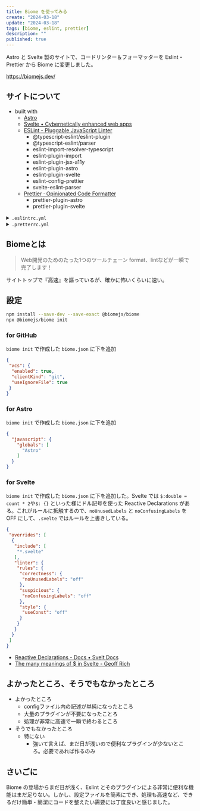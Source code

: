 ```yaml
---
title: Biome を使ってみる
create: "2024-03-18"
update: "2024-03-18"
tags: [biome, eslint, prettier]
description: ""
published: true
---
```


Astro と Svelte 製のサイトで、コードリンター＆フォーマッターを Eslint・Prettier から Biome に変更しました。

https://biomejs.dev/

## サイトについて

- built with
  - [Astro](https://astro.build/)
  - [Svelte • Cybernetically enhanced web apps](https://svelte.dev/)
  - [ESLint - Pluggable JavaScript Linter](https://eslint.org/)
    - @typescript-eslint/eslint-plugin
    - @typescript-eslint/parser
    - eslint-import-resolver-typescript
    - eslint-plugin-import
    - eslint-plugin-jsx-a11y
    - eslint-plugin-astro
    - eslint-plugin-svelte
    - eslint-config-prettier
    - svelte-eslint-parser
  - [Prettier · Opinionated Code Formatter](https://prettier.io/)
    - prettier-plugin-astro
    - prettier-plugin-svelte

<details>
<summary><code>.eslintrc.yml</code></summary>

```yml
extends:
  - eslint:recommended
  - plugin:astro/recommended
  - plugin:svelte/recommended
  # - plugin:jsx-a11y/recommended
  # - plugin:import/recommended
  # - plugin:import/typescript
  - prettier
parser: '@typescript-eslint/parser'
parserOptions:
  ecmaVersion: latest
  sourceType: module
overrides:
  - files:
      - '*.astro'
    parser: astro-eslint-parser
    parserOptions:
      parser: '@typescript-eslint/parser'
      extraFileExtensions:
        - .astro
    rules: {}
  - files:
    - '*.svelte'
    parser:  svelte-eslint-parser
    parserOptions:
      parser: '@typescript-eslint/parser'
      extraFileExtensions:
        - .svelte
    rules: {}
plugins:
  - '@typescript-eslint'
ignorePatterns:
  - './dist/**/*'
  - './node_modules/**/*'
settings: {}
rules: {
  no-undef: off,
  no-unused-vars: warn
}
```

</details>

<details>
<summary><code>.pretterrc.yml</code></summary>

```yml
trailingComma: es5
tabWidth: 2
semi: false
singleQuote: true
plugins:
  - prettier-plugin-astro
  - prettier-plugin-svelte
```

</details>

## Biomeとは

> Web開発のためのたった1つのツールチェーン
> format、lintなどが一瞬で完了します！

サイトトップで『高速』を謳っているが、確かに怖いくらいに速い。

## 設定

```sh
npm install --save-dev --save-exact @biomejs/biome
npx @biomejs/biome init
```

### for GitHub

`biome init` で作成した `biome.json` に下を追加

```json
{
 "vcs": {
  "enabled": true,
  "clientKind": "git",
  "useIgnoreFile": true
 }
}
```

### for Astro

`biome init` で作成した `biome.json` に下を追加

```json
{
  "javascript": {
    "globals": [
      "Astro"
    ]
  }
}
```

### for Svelte

`biome init` で作成した `biome.json` に下を追加した。Svelte では `$:double = count * 2`や`$: {}` といった様にドル記号を使った Reactive Declarations がある。これがルールに抵触するので、`noUnusedLabels` と `noConfusingLabels` を OFF にして、`.svelte` ではルールを上書きしている。

```json
{
 "overrides": [
  {
   "include": [
    "*.svelte"
   ],
   "linter": {
    "rules": {
     "correctness": {
      "noUnusedLabels": "off"
     },
     "suspicious": {
      "noConfusingLabels": "off"
     },
     "style": {
      "useConst": "off"
     }
    }
   }
  }
 ]
}
```

- [Reactive Declarations - Docs • Svelt Docs](https://svelte.dev/docs/typescript#limitations-reactive-declarations)
- [The many meanings of \$ in Svelte - Geoff Rich](https://geoffrich.net/posts/svelte-$-meanings/)

## よかったところ、そうでもなかったところ

- よかったところ
  - configファイル内の記述が単純になったところ
  - 大量のプラグインが不要になったことろ
  - 処理が非常に高速で一瞬で終わるところ
- そうでもなかったところ
  - 特にない
    - 強いて言えば、まだ日が浅いので便利なプラグインが少ないところ。必要であれば作るのみ

## さいごに

Biome の登場からまだ日が浅く、Eslint とそのプラグインによる非常に便利な機能はまだ足りない。しかし、設定ファイルを簡素にでき、処理も高速など、できるだけ簡単・簡潔にコードを整えたい需要には丁度良いと感じました。
